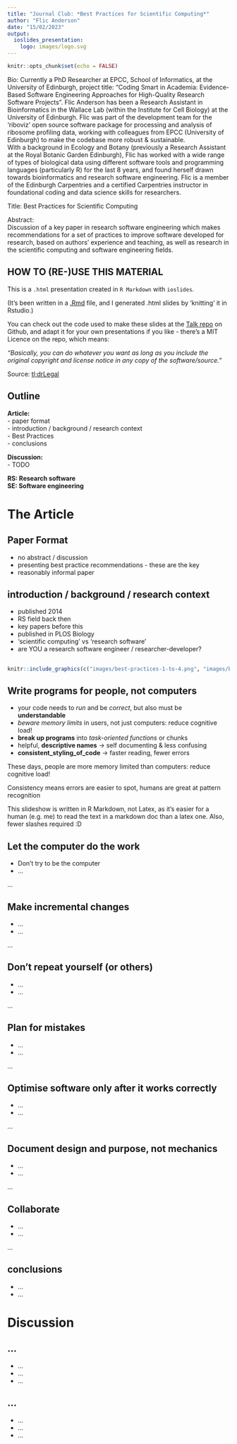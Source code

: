 ```yaml
---
title: "Journal Club: *Best Practices for Scientific Computing*"
author: "Flic Anderson"
date: "15/02/2023"
output: 
  ioslides_presentation: 
    logo: images/logo.svg
---
```


```r
knitr::opts_chunk$set(echo = FALSE)
```

<script src="https://ajax.googleapis.com/ajax/libs/jquery/1.12.2/jquery.min.js"></script>

<script>
    $(document).ready(function() {
      $('slide:not(.title-slide, .backdrop, .segue)').append('<footer label=\"BestPracticesSciComp"></footer>');    
    })
</script>

<style>
  footer:after {
    content: attr(label);
    font-size: 12pt;
    position: absolute;
    bottom: 20px;
    left: 100px;
    line-height: 1.9;
  }
</style>

<style type="text/css">
slides > slide:not(.nobackground):after {
  content: '';
}
</style>

<div class="notes">

Bio: 
Currently a PhD Researcher at EPCC, School of Informatics, at the University of Edinburgh, project title: "Coding Smart in Academia: Evidence-Based Software Engineering Approaches for High-Quality Research Software Projects". 
Flic Anderson has been a Research Assistant in Bioinformatics in the Wallace Lab (within the Institute for Cell Biology) at the University of Edinburgh. 
Flic was part of the development team for the 'riboviz' open source software package for processing and analysis of ribosome profiling data, working with colleagues from EPCC (University of Edinburgh) to make the codebase more robust & sustainable.   
With a background in Ecology and Botany (previously a Research Assistant at the Royal Botanic Garden Edinburgh), Flic has worked with a wide range of types of biological data using different software tools and programming languages (particularly R) for the last 8 years, and found herself drawn towards bioinformatics and research software engineering. 
Flic is a member of the Edinburgh Carpentries and a certified Carpentries instructor in foundational coding and data science skills for researchers. 

Title: Best Practices for Scientific Computing 

Abstract:  
Discussion of a key paper in research software engineering which makes recommendations for a set of practices to improve software developed for research, based on authors' experience and teaching, as well as research in the scientific computing and software engineering fields.  
</div>


## HOW TO (RE-)USE THIS MATERIAL

This is a `.html` presentation created in `R Markdown` with `ioslides`. 

(It's been written in a [.Rmd](http://rmarkdown.rstudio.com) file, and I generated .html slides by 'knitting' it in Rstudio.)

You can check out the code used to make these slides at the [Talk repo](https://github.com/FlicAnderson/PhD10moReview) on Github, and adapt it for your own presentations if you like - there's a MIT Licence on the repo, which means: 

*"Basically, you can do whatever you want as long as you include the original copyright and license notice in any copy of the software/source."*

Source: [tl;drLegal](https://tldrlegal.com/license/mit-license)


## Outline 

__Article:__  
- paper format  
- introduction / background / research context  
- Best Practices  
- conclusions
 
__Discussion:__   
- TODO  

__RS: Research software__    
__SE: Software engineering__ 



# The Article 

## Paper Format  

* no abstract / discussion 
* presenting best practice recommendations - these are the key  
* reasonably informal paper  


## introduction / background / research context  

* published 2014  
* RS field back then  
* key papers before this  
* published in PLOS Biology  
* 'scientific computing' vs 'research software'   
* are YOU a research software engineer / researcher-developer? 


## 
```r
knitr::include_graphics(c("images/best-practices-1-to-4.png", "images/best-practices-5-to-8.png"))
```  

## Write programs for people, not computers 
* your code needs to _run_ and be _correct_, but also must be **understandable**  
* _beware memory limits_ in users, not just computers: reduce cognitive load!  
* **break up programs** into _task-oriented functions_ or chunks  
* helpful, **descriptive names** -> self documenting & less confusing  
* **consistent_styling_of_code** -> faster reading, fewer errors  

<div class="notes"> 

These days, people are more memory limited than computers: reduce cognitive load!  

Consistency means errors are easier to spot, humans are great at pattern recognition

This slideshow is written in R Markdown, not Latex, as it's easier for a human (e.g. me) to read the text in a markdown doc than a latex one. Also, fewer slashes required :D
</div>



## Let the computer do the work
* Don't try to be the computer  
* ... 

<div class="notes"> 
...
</div>



## Make incremental changes
* ... 
* ... 

<div class="notes"> 
...
</div>  



## Don't repeat yourself (or others)
* ... 
* ... 

<div class="notes"> 
...
</div>  



## Plan for mistakes  
* ... 
* ... 

<div class="notes"> 
...
</div>  



## Optimise software only after it works correctly
* ... 
* ... 

<div class="notes"> 
...
</div>  



## Document design and purpose, not mechanics
* ... 
* ... 

<div class="notes"> 
...
</div>  



## Collaborate
* ... 
* ... 

<div class="notes"> 
...
</div>  


## conclusions  
* ...
* ...



# Discussion  

## ... 

* ...   
* ...  
* ...  



## ... 

* ...   
* ...  
* ...  

